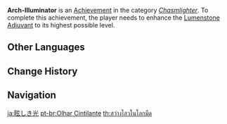 {{Achievement Infobox
|title        = 
|id           = 80157
|order id     = 0157
|category     = Chasmlighter
|description  = Enhance the [[Lumenstone Adjuvant]] to its highest possible level.
|requirements = 
|primogems    = 20
|tracking     = 
|topic        = 
}}
'''Arch-Illuminator''' is an [[Achievement]] in the category ''[[Chasmlighter]]''. To complete this achievement, the player needs to enhance the [[Lumenstone Adjuvant]] to its highest possible level.
<!--
==Trivia==

==Video Guides==
{{EVT
|video1   = 
|caption1 = 
}}
-->
==Other Languages==
{{Other Languages
|en      = Arch-Illuminator
|zhs     = 烁然灼目
|zhs_rm  = Shuò Rán Zhuó Mù
|zht     = 爍然灼目
|zht_rm  = Shuò Rán Zhuó Mù
|zh_tl   = 
|ja      = 眩しき光
|ja_rm   = Mabushiki Hikari
|ja_tl   = 
|ko      = 눈부신 빛
|ko_rm   = Nunbusin Bit
|ko_tl   = Dazzling Light
|es      = Un espectáculo brillante
|es_tl   = A Brilliant Spectacle
|fr      = Que la lumière soit !
|fr_tl   = Let There Be Light!
|ru      = Ослепляющий блеск
|ru_tl   = Blinding Shine
|th      = สว่างไสวในโลกมืด
|th_rm   = 
|th_tl   = 
|vi      = Lấp La Lấp Lánh
|vi_tl   = 
|de      = Blendendes Leuchten
|de_tl   = Blinding Luminescence
|id      = Sangat Kinclong
|id_tl   = Very Shiny
|pt      = Olhar Cintilante
|pt_tl   = 
|tr      = Işıl Işıl Bir Sahne
|tr_tl   = 
|it      = E luce fu!
|it_tl   = 
}}

==Change History==
{{Change History|2.6}}
<!--
==References==
{{Reflist}}
-->
==Navigation==
{{Achievement Navbox|Chasmlighter}}

[[ja:眩しき光]]
[[pt-br:Olhar Cintilante]]
[[th:สว่างไสวในโลกมืด]]